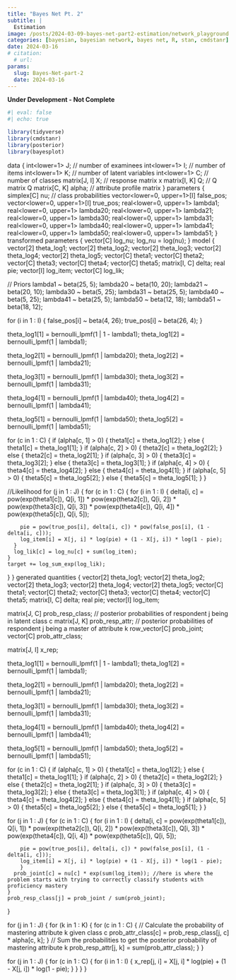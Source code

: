 ```yaml
---
title: "Bayes Net Pt. 2" 
subtitle: |
  Estimation
image: /posts/2024-03-09-bayes-net-part2-estimation/network_playground.jpg
categories: [bayesian, bayesian network, bayes net, R, stan, cmdstanr]
date: 2024-03-16
# citation:
  # url: 
params:
  slug: Bayes-Net-part-2
  date: 2024-03-16
---
```


**Under Development - Not Complete**

```r
#| eval: false
#| echo: true

library(tidyverse)
library(cmdstanr)
library(posterior)
library(bayesplot)
```




data {
  int<lower=1> J; // number of examinees
  int<lower=1> I; // number of items
  int<lower=1> K; // number of latent variables
  int<lower=1> C; // number of classes
  matrix[J, I] X; // response matrix x
  matrix[I, K] Q; // Q matrix Q
  matrix[C, K] alpha; // attribute profile matrix
}
parameters {
  simplex[C] nu; // class probabilities
  vector<lower=0, upper=1>[I] false_pos;
  vector<lower=0, upper=1>[I] true_pos;
  real<lower=0, upper=1> lambda1;
  real<lower=0, upper=1> lambda20;
  real<lower=0, upper=1> lambda21;
  real<lower=0, upper=1> lambda30;
  real<lower=0, upper=1> lambda31;
  real<lower=0, upper=1> lambda40;
  real<lower=0, upper=1> lambda41;
  real<lower=0, upper=1> lambda50;
  real<lower=0, upper=1> lambda51;
}
transformed parameters {
  vector[C] log_nu;
  log_nu = log(nu);
}
model {
  vector[2] theta_log1;
  vector[2] theta_log2;
  vector[2] theta_log3;
  vector[2] theta_log4;
  vector[2] theta_log5;
  vector[C] theta1;
  vector[C] theta2;
  vector[C] theta3;
  vector[C] theta4;
  vector[C] theta5;
  matrix[I, C] delta;
  real pie;
  vector[I] log_item;
  vector[C] log_lik;
  
  // Priors
  lambda1 ~ beta(25, 5);
  lambda20 ~ beta(10, 20);
  lambda21 ~ beta(20, 10);
  lambda30 ~ beta(5, 25);
  lambda31 ~ beta(25, 5);
  lambda40 ~ beta(5, 25);
  lambda41 ~ beta(25, 5);
  lambda50 ~ beta(12, 18);
  lambda51 ~ beta(18, 12);
  
  for (i in 1 : I) {
    false_pos[i] ~ beta(4, 26);
    true_pos[i] ~ beta(26, 4);
  }
  
  theta_log1[1] = bernoulli_lpmf(1 | 1 - lambda1);
  theta_log1[2] = bernoulli_lpmf(1 | lambda1);
  
  theta_log2[1] = bernoulli_lpmf(1 | lambda20);
  theta_log2[2] = bernoulli_lpmf(1 | lambda21);
  
  theta_log3[1] = bernoulli_lpmf(1 | lambda30);
  theta_log3[2] = bernoulli_lpmf(1 | lambda31);
  
  theta_log4[1] = bernoulli_lpmf(1 | lambda40);
  theta_log4[2] = bernoulli_lpmf(1 | lambda41);
  
  theta_log5[1] = bernoulli_lpmf(1 | lambda50);
  theta_log5[2] = bernoulli_lpmf(1 | lambda51);
  
  for (c in 1 : C) {
    if (alpha[c, 1] > 0) {
      theta1[c] = theta_log1[2];
    } else {
      theta1[c] = theta_log1[1];
    }
    if (alpha[c, 2] > 0) {
      theta2[c] = theta_log2[2];
    } else {
      theta2[c] = theta_log2[1];
    }
    if (alpha[c, 3] > 0) {
      theta3[c] = theta_log3[2];
    } else {
      theta3[c] = theta_log3[1];
    }
    if (alpha[c, 4] > 0) {
      theta4[c] = theta_log4[2];
    } else {
      theta4[c] = theta_log4[1];
    }
    if (alpha[c, 5] > 0) {
      theta5[c] = theta_log5[2];
    } else {
      theta5[c] = theta_log5[1];
    }
  }
  
  //Likelihood
  for (j in 1 : J) {
    for (c in 1 : C) {
      for (i in 1 : I) {
        delta[i, c] = pow(exp(theta1[c]), Q[i, 1]) * pow(exp(theta2[c]), Q[i, 2])
                      * pow(exp(theta3[c]), Q[i, 3]) * pow(exp(theta4[c]), Q[i, 4])
                      * pow(exp(theta5[c]), Q[i, 5]);
        
        pie = pow(true_pos[i], delta[i, c]) * pow(false_pos[i], (1 - delta[i, c]));
        log_item[i] = X[j, i] * log(pie) + (1 - X[j, i]) * log(1 - pie);
      }
      log_lik[c] = log_nu[c] + sum(log_item);
    }
    target += log_sum_exp(log_lik);
  }
}
generated quantities {
  vector[2] theta_log1;
  vector[2] theta_log2;
  vector[2] theta_log3;
  vector[2] theta_log4;
  vector[2] theta_log5;
  vector[C] theta1;
  vector[C] theta2;
  vector[C] theta3;
  vector[C] theta4;
  vector[C] theta5;
  matrix[I, C] delta;
  real pie;
  vector[I] log_item;
  
  matrix[J, C] prob_resp_class; // posterior probabilities of respondent j being in latent class c 
  matrix[J, K] prob_resp_attr; // posterior probabilities of respondent j being a master of attribute k 
  row_vector[C] prob_joint;
  vector[C] prob_attr_class;
  
  matrix[J, I] x_rep;
  
  theta_log1[1] = bernoulli_lpmf(1 | 1 - lambda1);
  theta_log1[2] = bernoulli_lpmf(1 | lambda1);
  
  theta_log2[1] = bernoulli_lpmf(1 | lambda20);
  theta_log2[2] = bernoulli_lpmf(1 | lambda21);
  
  theta_log3[1] = bernoulli_lpmf(1 | lambda30);
  theta_log3[2] = bernoulli_lpmf(1 | lambda31);
  
  theta_log4[1] = bernoulli_lpmf(1 | lambda40);
  theta_log4[2] = bernoulli_lpmf(1 | lambda41);
  
  theta_log5[1] = bernoulli_lpmf(1 | lambda50);
  theta_log5[2] = bernoulli_lpmf(1 | lambda51);
  
  for (c in 1 : C) {
    if (alpha[c, 1] > 0) {
      theta1[c] = theta_log1[2];
    } else {
      theta1[c] = theta_log1[1];
    }
    if (alpha[c, 2] > 0) {
      theta2[c] = theta_log2[2];
    } else {
      theta2[c] = theta_log2[1];
    }
    if (alpha[c, 3] > 0) {
      theta3[c] = theta_log3[2];
    } else {
      theta3[c] = theta_log3[1];
    }
    if (alpha[c, 4] > 0) {
      theta4[c] = theta_log4[2];
    } else {
      theta4[c] = theta_log4[1];
    }
    if (alpha[c, 5] > 0) {
      theta5[c] = theta_log5[2];
    } else {
      theta5[c] = theta_log5[1];
    }
  }
  
  for (j in 1 : J) {
    for (c in 1 : C) {
      for (i in 1 : I) {
        delta[i, c] = pow(exp(theta1[c]), Q[i, 1]) * pow(exp(theta2[c]), Q[i, 2])
                      * pow(exp(theta3[c]), Q[i, 3]) * pow(exp(theta4[c]), Q[i, 4])
                      * pow(exp(theta5[c]), Q[i, 5]);
        
        pie = pow(true_pos[i], delta[i, c]) * pow(false_pos[i], (1 - delta[i, c]));
        log_item[i] = X[j, i] * log(pie) + (1 - X[j, i]) * log(1 - pie);
        }
      prob_joint[c] = nu[c] * exp(sum(log_item)); //here is where the problem starts with trying to correctly classify students with proficiency mastery
    }
    prob_resp_class[j] = prob_joint / sum(prob_joint);
  }
  
  for (j in 1 : J) {
    for (k in 1 : K) {
      for (c in 1 : C) {
        // Calculate the probability of mastering attribute k given class c
        prob_attr_class[c] = prob_resp_class[j, c] * alpha[c, k];
      }
      // Sum the probabilities to get the posterior probability of mastering attribute k
      prob_resp_attr[j, k] = sum(prob_attr_class);
    }
  }
  
  for (j in 1 : J) {
    for (c in 1 : C) {
      for (i in 1 : I) {
        x_rep[j, i] = X[j, i] * log(pie) + (1 - X[j, i]) * log(1 - pie);
      }
    }
  }
}